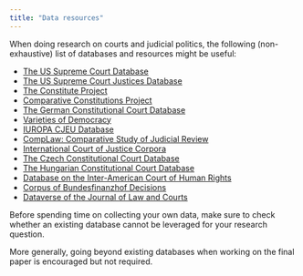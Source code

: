 ```yaml
---
title: "Data resources"
---
```


When doing research on courts and judicial politics, the following (non-exhaustive) list of databases and resources might be useful:

-   [The US Supreme Court Database](http://scdb.wustl.edu/)
-   [The US Supreme Court Justices Database](https://epstein.wustl.edu/justicesdata)
-   [The Constitute Project](https://www.constituteproject.org/)
-   [Comparative Constitutions Project](https://comparativeconstitutionsproject.org/)
-   [The German Constitutional Court Database](https://ccdb.eu/)
-   [Varieties of Democracy](https://v-dem.net/data/the-v-dem-dataset/)
-   [IUROPA CJEU Database](https://www.iuropa.pol.gu.se/)
-   [CompLaw: Comparative Study of Judicial Review](https://doi.org/10.7910/DVN/STT55X)
-   [International Court of Justice Corpora](https://onlinelibrary.wiley.com/doi/full/10.1111/jels.12313)
-   [The Czech Constitutional Court Database](https://www.cambridge.org/core/journals/journal-of-law-and-courts/article/czech-constitutional-court-database/E3BA7816D8C221C3A13CF843E2526BA1)
-   [The Hungarian Constitutional Court Database](https://link.springer.com/article/10.1007/s13132-023-01395-6)
-   [Database on the Inter-American Court of Human Rights](https://www.cambridge.org/core/journals/journal-of-law-and-courts/article/law-and-politics-in-the-interamerican-court-of-human-rights/D8626134C5CA187D2C90CF29EF27D752)
-   [Corpus of Bundesfinanzhof Decisions](https://zenodo.org/records/14622341)
-   [Dataverse of the Journal of Law and Courts](https://dataverse.harvard.edu/dataverse/jlc)

Before spending time on collecting your own data, make sure to check whether an existing database cannot be leveraged for your research question.

More generally, going beyond existing databases when working on the final paper is encouraged but not required.
